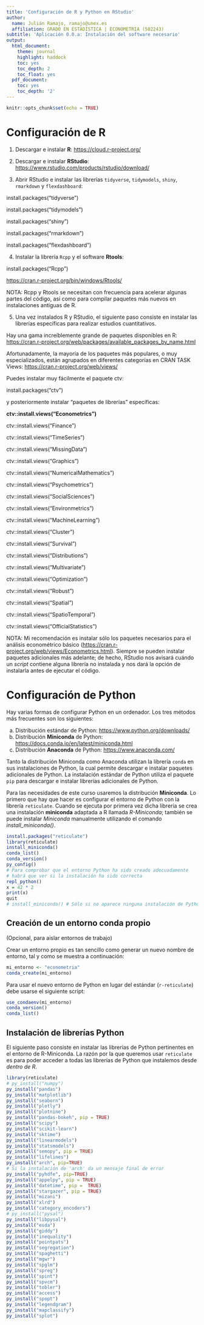 ```yaml
---
title: 'Configuración de R y Python en RStudio'
author:
  name: Julián Ramajo, ramajo@unex.es
  affiliation: GRADO EN ESTADÍSTICA | ECONOMETRIA (502243)
subtitle: 'Aplicación 0.0.a: Instalación del software necesario'
output:
  html_document:
    theme: journal
    highlight: haddock
    toc: yes
    toc_depth: 2
    toc_float: yes
  pdf_document:
    toc: yes
    toc_depth: '2'
---
```



```r
knitr::opts_chunk$set(echo = TRUE)
```

# Configuración de R

1. Descargar e instalar **R**: <https://cloud.r-project.org/>

2. Descargar e instalar **RStudio**: <https://www.rstudio.com/products/rstudio/download/>

3. Abrir RStudio e instalar las librerías `tidyverse`, `tidymodels`, `shiny`, `rmarkdown` y `flexdashboard`:

install.packages("tidyverse")

install.packages("tidymodels")

install.packages("shiny")

install.packages("rmarkdown")

install.packages("flexdashboard")

4. Instalar la librería `Rcpp` y el software **Rtools**:

install.packages("Rcpp")

<https://cran.r-project.org/bin/windows/Rtools/>

NOTA: Rcpp y Rtools se necesitan con frecuencia para acelerar algunas partes del código, así como para compilar paquetes más nuevos en instalaciones antiguas de R.

5. Una vez instalados R y RStudio, el siguiente paso consiste en instalar las librerías específicas para realizar estudios cuantitativos.

Hay una gama increíblemente grande de paquetes disponibles en R: <https://cran.r-project.org/web/packages/available_packages_by_name.html>

Afortunadamente, la mayoría de los paquetes más populares, o muy especializados, están agrupados en diferentes categorías en CRAN TASK Views:  <https://cran.r-project.org/web/views/>

Puedes instalar muy fácilmente el paquete ctv:

install.packages("ctv")

y posteriormente instalar "paquetes de librerías" específicas:

**ctv::install.views("Econometrics")**

ctv::install.views("Finance")

ctv::install.views("TimeSeries")

ctv::install.views("MissingData")

ctv::install.views("Graphics")

ctv::install.views("NumericalMathematics")

ctv::install.views("Psychometrics")

ctv::install.views("SocialSciences")

ctv::install.views("Environmetrics")

ctv::install.views("MachineLearning")

ctv::install.views("Cluster")

ctv::install.views("Survival")

ctv::install.views("Distributions")

ctv::install.views("Multivariate")

ctv::install.views("Optimization")

ctv::install.views("Robust")

ctv::install.views("Spatial")

ctv::install.views("SpatioTemporal")

ctv::install.views("OfficialStatistics")

NOTA: Mi recomendación es instalar sólo los paquetes necesarios para el análisis econométrico básico (<https://cran.r-project.org/web/views/Econometrics.html>). Siempre se pueden instalar paquetes adicionales más adelante; de hecho, RStudio nos avisará cuándo un _script_ contiene alguna librería no instalada y nos dará la opción de instalarla antes de ejecutar el código.

# Configuración de Python

Hay varias formas de configurar Python en un ordenador. Los tres métodos más frecuentes son los siguientes:

a) Distribución estándar de Python: <https://www.python.org/downloads/>
b) Distribución **Miniconda** de Python: <https://docs.conda.io/en/latest/miniconda.html>
c) Distribución **Anaconda** de Python: <https://www.anaconda.com/>

Tanto la distribución Miniconda como Anaconda utilizan la librería `conda` en sus instalaciones de Python, la cual permite descargar e instalar paquetes adicionales de Python. La instalación estándar de Python utiliza el paquete `pip` para descargar e instalar librerías adicionales de Python.

Para las necesidades de este curso usaremos la distribución **Miniconda**. Lo primero que hay que hacer es configurar el entorno de Python con la librería `reticulate`. Cuando se ejecuta por primera vez dicha librería se crea una instalación **miniconda** adaptada a R llamada _R-Miniconda_; también se puede instalar _Miniconda_ manualmente utilizando el comando _install_miniconda()_.

```r
install.packages("reticulate")
library(reticulate)
install_miniconda()
conda_list()
conda_version()
py_config()
# Para comprobar que el entorno Python ha sido creado adecuadamente 
# habrá que ver si la instalación ha sido correcta
repl_python()
x = 42 * 2
print(x)
quit
# install_miniconda() # Sólo si no aparece ninguna instalación de Python
```

## Creación de un entorno conda propio

(Opcional, para aislar entornos de trabajo)

Crear un entorno propio es tan sencillo como generar un nuevo nombre de entorno, tal y como se muestra a continuación:

```r
mi_entorno <- "econometria"
conda_create(mi_entorno)
```

Para usar el nuevo entorno de Python en lugar del estándar (`r-reticulate`) debe usarse el siguiente script:

```r
use_condaenv(mi_entorno)
conda_version()
conda_list()
```

## Instalación de librerías Python

El siguiente paso consiste en instalar las librerías de Python pertinentes en el entorno de R-Miniconda. La razón por la que queremos usar `reticulate` es para poder acceder a todas las librerías de Python que instalemos desde _dentro de R_.


```r
library(reticulate)
# py_install("numpy")
py_install("pandas")
py_install("matplotlib")
py_install("seaborn")
py_install("plotly")
py_install("plotnine")
py_install("pandas-bokeh", pip = TRUE)
py_install("scipy")
py_install("scikit-learn")
py_install("sktime")
py_install("linearmodels")
py_install("statsmodels")
py_install("semopy", pip = TRUE)
py_install("lifelines")
py_install("arch", pip=TRUE)
# Si la instalación de 'arch' da un mensaje final de error
py_install("pyhdfe", pip=TRUE)
py_install("appelpy", pip = TRUE)
py_install("datetime", pip =  TRUE)
py_install("stargazer", pip = TRUE)
py_install("mizani")
py_install("xlrd")
py_install("category_encoders")
# py_install("pysal")
py_install("libpysal")
py_install("esda")
py_install("giddy")
py_install("inequality")
py_install("pointpats")
py_install("segregation")
py_install("spaghetti")
py_install("mgwr")
py_install("spglm")
py_install("spreg")
py_install("spint")
py_install("spvcm")
py_install("tobler")
py_install("access")
py_install("spopt")
py_install("legendgram")
py_install("mapclassify")
py_install("splot")
```
